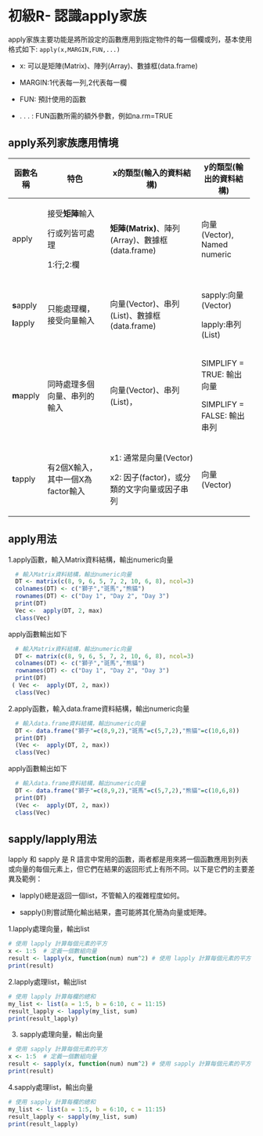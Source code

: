 # 初級R- 認識apply家族

apply家族主要功能是將所設定的函數應用到指定物件的每一個欄或列，基本使用格式如下: `apply(x,MARGIN,FUN,...)`

-   x: 可以是矩陣(Matrix)、陣列(Array)、數據框(data.frame)

-   MARGIN:1代表每一列,2代表每一欄

-   FUN: 預計使用的函數

-   . . . : FUN函數所需的額外參數，例如na.rm=TRUE

## apply系列家族應用情境

+------------+-----------------------------------+---------------------------------------------------+-----------------------------+
| 函數名稱   | 特色                              | x的類型(輸入的資料結構)                           | y的類型(輸出的資料結構)     |
+============+===================================+===================================================+=============================+
| apply      | 接受**矩陣**輸入                  | **矩陣(Matrix)**、陣列(Array)、數據框(data.frame) | 向量(Vector), Named numeric |
|            |                                   |                                                   |                             |
|            | 行或列皆可處理                    |                                                   |                             |
|            |                                   |                                                   |                             |
|            | 1:行;2:欄                         |                                                   |                             |
+------------+-----------------------------------+---------------------------------------------------+-----------------------------+
| **s**apply | 只能處理欄，接受向量輸入          | 向量(Vector)、串列(List)、數據框(data.frame)      | sapply:向量(Vector)         |
|            |                                   |                                                   |                             |
| **l**apply |                                   |                                                   | lapply:串列(List)           |
+------------+-----------------------------------+---------------------------------------------------+-----------------------------+
| **m**apply | 同時處理多個向量、串列的輸入      | 向量(Vector)、串列(List)，                        | SIMPLIFY = TRUE: 輸出向量   |
|            |                                   |                                                   |                             |
|            |                                   |                                                   | SIMPLIFY = FALSE: 輸出串列  |
+------------+-----------------------------------+---------------------------------------------------+-----------------------------+
| **t**apply | 有2個X輸入，其中一個X為factor輸入 | x1: 通常是向量(Vector)                            | 向量(Vector)                |
|            |                                   |                                                   |                             |
|            |                                   | x2: 因子(factor)，或分類的文字向量或因子串列      |                             |
+------------+-----------------------------------+---------------------------------------------------+-----------------------------+

## apply用法

1.apply函數，輸入Matrix資料結構，輸出numeric向量

```r
  # 輸入Matrix資料結構，輸出numeric向量
  DT <- matrix(c(8, 9, 6, 5, 7, 2, 10, 6, 8), ncol=3)
  colnames(DT) <- c("獅子","斑馬","熊貓")
  rownames(DT) <- c("Day 1", "Day 2", "Day 3")
  print(DT)
  Vec <-  apply(DT, 2, max)
  class(Vec)
```

apply函數輸出如下

```r
  # 輸入Matrix資料結構，輸出numeric向量
  DT <- matrix(c(8, 9, 6, 5, 7, 2, 10, 6, 8), ncol=3)
  colnames(DT) <- c("獅子","斑馬","熊貓")
  rownames(DT) <- c("Day 1", "Day 2", "Day 3")
  print(DT)
 ( Vec <-  apply(DT, 2, max))
  class(Vec)
```

2.apply函數，輸入data.frame資料結構，輸出numeric向量

```r
  # 輸入data.frame資料結構，輸出numeric向量
  DT <- data.frame("獅子"=c(8,9,2),"斑馬"=c(5,7,2),"熊貓"=c(10,6,8))
  print(DT)
  (Vec <-  apply(DT, 2, max))
  class(Vec)
```

apply函數輸出如下

```r
  # 輸入data.frame資料結構，輸出numeric向量
  DT <- data.frame("獅子"=c(8,9,2),"斑馬"=c(5,7,2),"熊貓"=c(10,6,8))
  print(DT)
  (Vec <-  apply(DT, 2, max))
  class(Vec)
```

## sapply/lapply用法

lapply 和 sapply 是 R 語言中常用的函數，兩者都是用來將一個函數應用到列表或向量的每個元素上，但它們在結果的返回形式上有所不同。以下是它們的主要差異及範例：

-   lapply()總是返回一個list，不管輸入的複雜程度如何。

-   sapply()則嘗試簡化輸出結果，盡可能將其化簡為向量或矩陣。

1.lapply處理向量，輸出list
```r
# 使用 lapply 計算每個元素的平方
x <- 1:5  # 定義一個數組向量
result <- lapply(x, function(num) num^2) # 使用 lapply 計算每個元素的平方
print(result)
```
2.lapply處理list，輸出list
```r
# 使用 lapply 計算每欄的總和
my_list <- list(a = 1:5, b = 6:10, c = 11:15)
result_lapply <- lapply(my_list, sum)
print(result_lapply)
```
3. sapply處理向量，輸出向量
```r
# 使用 sapply 計算每個元素的平方
x <- 1:5  # 定義一個數組向量
result <- sapply(x, function(num) num^2) # 使用 sapply 計算每個元素的平方
print(result)
```
4.sapply處理list，輸出向量
```r
# 使用 sapply 計算每欄的總和
my_list <- list(a = 1:5, b = 6:10, c = 11:15)
result_lapply <- sapply(my_list, sum)
print(result_lapply)
```




